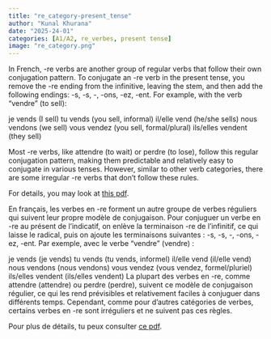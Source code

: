 ```yaml
---
title: "re_category-present_tense"
author: "Kunal Khurana"
date: "2025-24-01"
categories: [A1/A2, re_verbes, present tense]
image: "re_category.png"
---
```


::: { .content-visible when-profile="english"}

In French, -re verbs are another group of regular verbs that follow their own conjugation pattern. To conjugate an -re verb in the present tense, you remove the -re ending from the infinitive, leaving the stem, and then add the following endings: -s, -s, -, -ons, -ez, -ent. For example, with the verb "vendre" (to sell):

je vends (I sell) tu vends (you sell, informal) il/elle vend (he/she sells) nous vendons (we sell) vous vendez (you sell, formal/plural) ils/elles vendent (they sell)

Most -re verbs, like attendre (to wait) or perdre (to lose), follow this regular conjugation pattern, making them predictable and relatively easy to conjugate in various tenses. However, similar to other verb categories, there are some irregular -re verbs that don’t follow these rules.

For details, you may look at [this pdf](https://drive.google.com/file/d/1PizCfomf28UFpEyQjwFZ0hcOT-etdyuX/view?usp=drive_link).

:::


::: { .content-visible when-profile="french"}

En français, les verbes en -re forment un autre groupe de verbes réguliers qui suivent leur propre modèle de conjugaison. Pour conjuguer un verbe en -re au présent de l'indicatif, on enlève la terminaison -re de l'infinitif, ce qui laisse le radical, puis on ajoute les terminaisons suivantes : -s, -s, -, -ons, -ez, -ent. Par exemple, avec le verbe "vendre" (vendre) :

je vends (je vends)
tu vends (tu vends, informel)
il/elle vend (il/elle vend)
nous vendons (nous vendons)
vous vendez (vous vendez, formel/pluriel)
ils/elles vendent (ils/elles vendent)
La plupart des verbes en -re, comme attendre (attendre) ou perdre (perdre), suivent ce modèle de conjugaison régulier, ce qui les rend prévisibles et relativement faciles à conjuguer dans différents temps. Cependant, comme pour d'autres catégories de verbes, certains verbes en -re sont irréguliers et ne suivent pas ces règles.

Pour plus de détails, tu peux consulter [ce pdf](https://drive.google.com/file/d/1PizCfomf28UFpEyQjwFZ0hcOT-etdyuX/view?usp=drive_link).

:::
